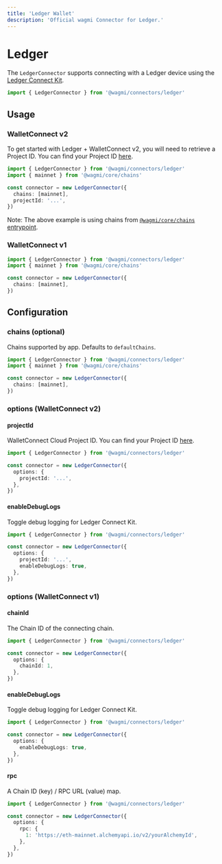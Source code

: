 ```yaml
---
title: 'Ledger Wallet'
description: 'Official wagmi Connector for Ledger.'
---
```


# Ledger

The `LedgerConnector` supports connecting with a Ledger device using the [Ledger Connect Kit](https://developers.ledger.com/docs/connect/introduction/).

```ts
import { LedgerConnector } from '@wagmi/connectors/ledger'
```

## Usage 

### WalletConnect v2

To get started with Ledger + WalletConnect v2, you will need to retrieve a Project ID. You can find your Project ID [here](https://cloud.walletconnect.com/sign-in).

```ts
import { LedgerConnector } from '@wagmi/connectors/ledger'
import { mainnet } from '@wagmi/core/chains'

const connector = new LedgerConnector({
  chains: [mainnet],
  projectId: '...',
})
```

Note: The above example is using chains from [`@wagmi/core/chains` entrypoint](/react/chains#wagmichains).

### WalletConnect v1

```ts
import { LedgerConnector } from '@wagmi/connectors/ledger'
import { mainnet } from '@wagmi/core/chains'

const connector = new LedgerConnector({
  chains: [mainnet],
})
```

## Configuration

### chains (optional)

Chains supported by app. Defaults to `defaultChains`.

```ts {5}
import { LedgerConnector } from '@wagmi/connectors/ledger'
import { mainnet } from '@wagmi/core/chains'

const connector = new LedgerConnector({
  chains: [mainnet],
})
```

### options (WalletConnect v2)

#### projectId

WalletConnect Cloud Project ID. You can find your Project ID [here](https://cloud.walletconnect.com/sign-in).

```ts {5}
import { LedgerConnector } from '@wagmi/connectors/ledger'

const connector = new LedgerConnector({
  options: {
    projectId: '...',
  },
})
```

#### enableDebugLogs

Toggle debug logging for Ledger Connect Kit.

```ts {6}
import { LedgerConnector } from '@wagmi/connectors/ledger'

const connector = new LedgerConnector({
  options: {
    projectId: '...',
    enableDebugLogs: true,
  },
})
```

### options (WalletConnect v1)

#### chainId

The Chain ID of the connecting chain.

```ts {5}
import { LedgerConnector } from '@wagmi/connectors/ledger'

const connector = new LedgerConnector({
  options: {
    chainId: 1,
  },
})
```

#### enableDebugLogs

Toggle debug logging for Ledger Connect Kit.

```ts {5}
import { LedgerConnector } from '@wagmi/connectors/ledger'

const connector = new LedgerConnector({
  options: {
    enableDebugLogs: true,
  },
})
```

#### rpc

A Chain ID (key) / RPC URL (value) map.

```ts {5-7}
import { LedgerConnector } from '@wagmi/connectors/ledger'

const connector = new LedgerConnector({
  options: {
    rpc: {
      1: 'https://eth-mainnet.alchemyapi.io/v2/yourAlchemyId',
    },
  },
})
```
